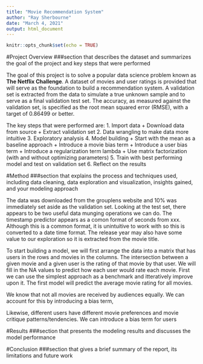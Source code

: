 ```yaml
---
title: "Movie Recommendation System"
author: "Ray Sherbourne"
date: "March 4, 2021"
output: html_document
---
```


```r
knitr::opts_chunk$set(echo = TRUE)
```

#Project Overview
###section that describes the dataset and summarizes the goal of the project and key steps that were performed

The goal of this project is to solve a popular data science problem known as **The Netflix Challenge**. A dataset of movies and user ratings is provided that will serve as the foundation to build a recommendation system. A validation set is extracted from the data to simulate a true unknown sample and to serve as a final validation test set. The accuracy, as measured against the validation set, is specified as the root mean squared error (RMSE), with a target of 0.86499 or better.

The key steps that were performed are:
1. Import data
  + Download data from source
  + Extract validation set
2. Data wrangling to make data more intuitive
3. Exploratory analysis
4. Model building
  + Start with the mean as a baseline approach
  + Introduce a movie bias term
  + Introduce a user bias term
  + Introduce a regularization term lambda
  + Use matrix factorization (with and without optimizing parameters)
5. Train with best performing model and test on validation set
6. Reflect on the results

#Method
###section that explains the process and techniques used, including data cleaning, data exploration and visualization, insights gained, and your modeling approach

The data was downloaded from the grouplens website and 10% was immediately set aside as the validation set. Looking at the test set, there appears to be two useful data munging operations we can do. The timestamp predictor appears as a comon format of seconds from xxx. Although this is a common format, it is unintuitive to work with so this is converted to a date time format. The release year may also have some value to our exploration so it is extracted from the movie title.











To start building a model, we will first arrange the data into a matrix that has users in the rows and movies in the columns. The intersection between a given movie and a given user is the rating of that movie by that user. We will fill in the NA values to predict how each user would rate each movie. First we can use the simplest approach as a benchmark and itteratively improve upon it. The first model will predict the average movie rating for all movies. 

We know that not all movies are received by audiences equally. We can account for this by introducing a bias term,   

Likewise, different users have different movie preferences and movie critique patterns/tendencies. We can introduce a bias term for users 

#Results
###section that presents the modeling results and discusses the model performance

#Conclusion
###section that gives a brief summary of the report, its limitations and future work